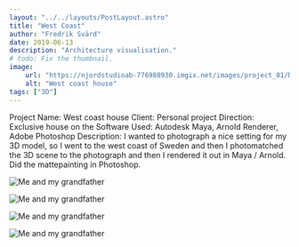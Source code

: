 ```yaml
---
layout: "../../layouts/PostLayout.astro"
title: "West Coast"
author: "Fredrik Svärd"
date: 2019-06-13
description: "Architecture visualisation."
# todo: Fix the thumbnail.
image:
    url: "https://njordstudioab-776988930.imgix.net/images/project_01/Njord_Studio_Archviz_Westcoast_04.jpg"
    alt: "West coast house"
tags: ["3D"]
---
```



Project Name: West coast house
Client: Personal project
Direction: Exclusive house on the
Software Used: Autodesk Maya, Arnold Renderer, Adobe Photoshop
Description: I wanted to photograph a nice setting for my 3D model, so I went to the west coast of Sweden and then I photomatched the 3D scene to the photograph and then I rendered it out in Maya / Arnold. Did the mattepainting in Photoshop.


<Image
    src="https://njordstudioab-776988930.imgix.net/images/project_01/Njord_Studio_Archviz_Westcoast_01.jpg"
    alt="Me and my grandfather"
    placeholder="blurhash"
/>

<Image
    src="https://njordstudioab-776988930.imgix.net/images/project_01/Njord_Studio_Archviz_Westcoast_02.jpg"
    alt="Me and my grandfather"
    placeholder="blurhash"
/>

<Image
    src="https://njordstudioab-776988930.imgix.net/images/project_01/Njord_Studio_Archviz_Westcoast_03.jpg"
    alt="Me and my grandfather"
    placeholder="blurhash"
/>

<Image
    src="https://njordstudioab-776988930.imgix.net/images/project_01/Njord_Studio_Archviz_Westcoast_04.jpg"
    alt="Me and my grandfather"
    placeholder="blurhash"
/>
